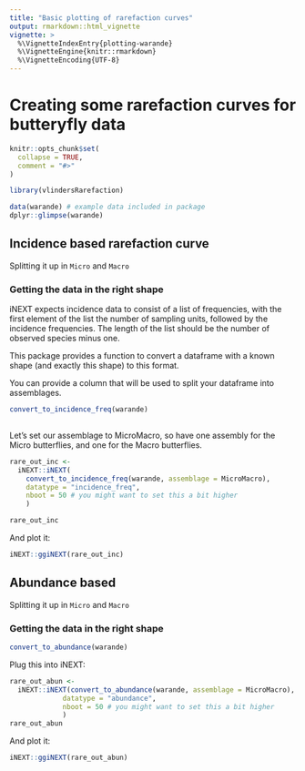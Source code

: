```yaml
---
title: "Basic plotting of rarefaction curves"
output: rmarkdown::html_vignette
vignette: >
  %\VignetteIndexEntry{plotting-warande}
  %\VignetteEngine{knitr::rmarkdown}
  %\VignetteEncoding{UTF-8}
---
```

# Creating some rarefaction curves for butteryfly data
```r
knitr::opts_chunk$set(
  collapse = TRUE,
  comment = "#>"
)
```

```r
library(vlindersRarefaction)
```

```r
data(warande) # example data included in package
dplyr::glimpse(warande)
```
## Incidence based rarefaction curve

Splitting it up in `Micro` and `Macro`

### Getting the data in the right shape

iNEXT expects incidence data to consist of a list of frequencies, with the first element of the list the number of sampling units, followed by the incidence frequencies. The length of the list should be the number of observed species minus one. 

This package provides a function to convert a dataframe with a known shape (and
exactly this shape) to this format. 

You can provide a column that will be used to split your dataframe into assemblages.

```r
convert_to_incidence_freq(warande)
  
```

Let's set our assemblage to MicroMacro, so have one assembly for the Micro butterflies, and one for the Macro butterflies.

```r
rare_out_inc <- 
  iNEXT::iNEXT(
    convert_to_incidence_freq(warande, assemblage = MicroMacro),
    datatype = "incidence_freq",
    nboot = 50 # you might want to set this a bit higher
    )

rare_out_inc
```

And plot it:

```r
iNEXT::ggiNEXT(rare_out_inc)
```

## Abundance based

Splitting it up in `Micro` and `Macro`

### Getting the data in the right shape

```r
convert_to_abundance(warande)
```
Plug this into iNEXT:

```r
rare_out_abun <- 
  iNEXT::iNEXT(convert_to_abundance(warande, assemblage = MicroMacro),
             datatype = "abundance",
             nboot = 50 # you might want to set this a bit higher
             )
rare_out_abun

```
And plot it:

```r
iNEXT::ggiNEXT(rare_out_abun)
```

